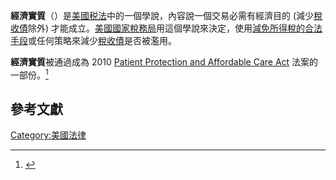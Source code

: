 {{Link style|time=2015-12-12T04:12:34+00:00}}
'''經濟實質'''（{{lang-en|Economic substance}}）是[[美國|美國]][[:en:Tax_law|税法]]中的一個學說，內容說一個交易必需有經濟目的 (減少[[稅收債|稅收債]]除外) 才能成立。[[美國國家稅務局|美國國家稅務局]]用這個學說來決定，使用[[:en:Tax_shelter|減免所得稅的合法手段]]或任何策略來減少[[稅收債|稅收債]]是否被濫用。

'''經濟實質'''被通過成為 2010 [[:en:Patient_Protection_and_Affordable_Care_Act|Patient Protection and Affordable Care Act]] 法案的一部份。<ref>{{Cite web |url=http://politifact.com/truth-o-meter/promises/promise/17/require-economic-justification-for-tax-cuts/ |title=存档副本 |access-date=2011-05-17 |archive-date=2010-08-17 |archive-url=https://web.archive.org/web/20100817203620/http://www.politifact.com/truth-o-meter/promises/promise/17/require-economic-justification-for-tax-cuts/ |dead-url=no }}</ref>

==參考文獻==
{{Reflist}}

[[Category:美國法律|Category:美國法律]]